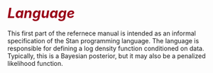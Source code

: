 # <i style="font-size: 110%; color:#990017;">Language</i> {-}

This first part of the refernece manual is intended as an informal
specification of the Stan programming language.  The language is
responsible for defining a log density function conditioned on data.
Typically, this is a Bayesian posterior, but it may also be a
penalized likelihood function.